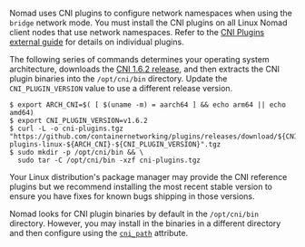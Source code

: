 Nomad uses CNI plugins to configure network namespaces when using the `bridge`
network mode. You must install the CNI plugins on all Linux Nomad client nodes
that use network namespaces. Refer to the [CNI Plugins external
guide](https://www.cni.dev/plugins/current/) for details on individual plugins.

The following series of commands determines your operating system architecture,
downloads the [CNI 1.6.2
release](https://github.com/containernetworking/plugins/releases/tag/v1.6.2),
and then extracts the CNI plugin binaries into the `/opt/cni/bin` directory.
Update the `CNI_PLUGIN_VERSION` value to use a different release version.

```shell-session
$ export ARCH_CNI=$( [ $(uname -m) = aarch64 ] && echo arm64 || echo amd64)
$ export CNI_PLUGIN_VERSION=v1.6.2
$ curl -L -o cni-plugins.tgz "https://github.com/containernetworking/plugins/releases/download/${CNI_PLUGIN_VERSION}/cni-plugins-linux-${ARCH_CNI}-${CNI_PLUGIN_VERSION}".tgz
$ sudo mkdir -p /opt/cni/bin && \
  sudo tar -C /opt/cni/bin -xzf cni-plugins.tgz
```

Your Linux distribution's package manager may provide the CNI reference plugins
but we recommend installing the most recent stable version to ensure you have
fixes for known bugs shipping in those versions.

Nomad looks for CNI plugin binaries by default in the `/opt/cni/bin` directory.
However, you may install in the binaries in a different directory and then
configure using the [`cni_path`](/nomad/docs/configuration/client#cni_path)
attribute.
